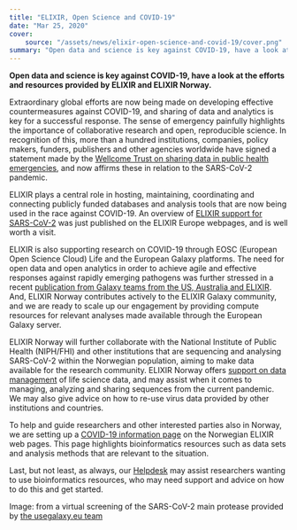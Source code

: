 ```yaml
---
title: "ELIXIR, Open Science and COVID-19"
date: "Mar 25, 2020"
cover:
    source: "/assets/news/elixir-open-science-and-covid-19/cover.png"
summary: "Open data and science is key against COVID-19, have a look at the efforts and resources provided by ELIXIR and ELIXIR Norway."
---
```


**Open data and science is key against COVID-19, have a look at the efforts
and resources provided by ELIXIR and ELIXIR Norway.**

Extraordinary global efforts are now being made on developing effective
countermeasures against COVID-19, and sharing of data and analytics is
key for a successful response. The sense of emergency painfully highlights
the importance of collaborative research and open, reproducible
science. In recognition of this, more than a hundred institutions,
companies, policy makers, funders, publishers and other agencies worldwide
have signed a statement made by the [Wellcome Trust on sharing data in
public health emergencies](https://wellcome.ac.uk/press-release/sharing-research-data-and-findings-relevant-novel-coronavirus-covid-19-outbreak),
and now affirms these in relation to the SARS-CoV-2 pandemic.

ELIXIR plays a central role in hosting, maintaining, coordinating and
connecting publicly funded databases and analysis tools that are now
being used in the race against COVID-19\. An overview of
[ELIXIR support for SARS-CoV-2](https://elixir-europe.org/covid-19-resources)
was just published on the ELIXIR Europe webpages, and is well worth a visit.

ELIXIR is also supporting research on COVID-19 through EOSC (European
Open Science Cloud) Life and the European Galaxy platforms. The
need for open data and open analytics in order to achieve agile and
effective responses against rapidly emerging pathogens was further
stressed in a recent [publication from Galaxy teams from the
US, Australia and ELIXIR](https://doi.org/10.1101/2020.02.21.959973).
And, ELIXIR Norway contributes actively to the ELIXIR Galaxy community,
and we are ready to scale up our engagement by providing compute resources
for relevant analyses made available through the
European Galaxy server.

ELIXIR Norway will further collaborate with the National Institute
of Public Health (NIPH/FHI) and other institutions that are
sequencing and analysing SARS-CoV-2 within the Norwegian population,
aiming to make data available for the research community.
ELIXIR Norway offers [support on data management](Services/data-management)
of life science data, and may assist when it comes to managing,
analyzing and sharing sequences from the current pandemic.
We may also give advice on how to re-use virus data provided by
other institutions and countries.

To help and guide researchers and other interested parties also
in Norway, we are setting up a [COVID-19 information page](corona)
on the Norwegian ELIXIR web pages. This page highlights bioinformatics
resources such as data sets and analysis methods that are relevant
to the situation.

Last, but not least, as always, our [Helpdesk](helpdesk) may assist
researchers wanting to use bioinformatics resources, who may
need support and advice on how to do this and get started.

Image: from a virtual screening of the SARS-CoV-2 main protease
provided by [the usegalaxy.eu team](https://covid19.galaxyproject.org/cheminformatics/#background)
